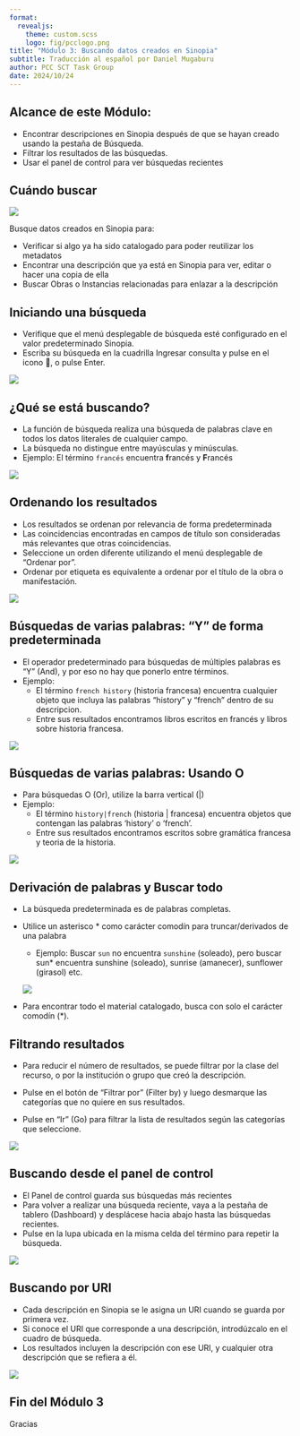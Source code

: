 ```yaml
---
format:
  revealjs: 
    theme: custom.scss
    logo: fig/pcclogo.png
title: "Módulo 3: Buscando datos creados en Sinopia"
subtitle: Traducción al español por Daniel Mugaburu
author: PCC SCT Task Group
date: 2024/10/24
---
```


## Alcance de este Módulo:
 
- Encontrar descripciones en Sinopia después de que se hayan creado usando la pestaña de Búsqueda.
- Filtrar los resultados de las búsquedas.
- Usar el panel de control para ver búsquedas recientes

## Cuándo buscar​

![](fig/menu_search_sinopia.png)

Busque datos creados en Sinopia para:
 
- Verificar si algo ya ha sido catalogado para poder reutilizar los metadatos
- Encontrar una descripción que ya está en Sinopia para ver, editar o hacer una copia de ella
- Buscar Obras o Instancias relacionadas para enlazar a la descripción
 
## Iniciando una búsqueda

- Verifique que el menú desplegable de búsqueda esté configurado en el valor predeterminado Sinopia.
- Escriba su búsqueda en la cuadrilla Ingresar consulta y pulse en el icono 🔎, o pulse Enter.

![](fig/menu_searchbar_sinopia.png)

## ¿Qué se está buscando?
- La función de búsqueda realiza una búsqueda de palabras clave en todos los datos literales de cualquier campo.
- La búsqueda no distingue entre mayúsculas y minúsculas. 
- Ejemplo: El término `francés` encuentra **f**rancés y **F**rancés
 
![](fig/search_french.png)

## Ordenando los resultados
- Los resultados se ordenan por relevancia de forma predeterminada
- Las coincidencias encontradas en campos de título son consideradas más relevantes que otras coincidencias.
- Seleccione un orden diferente utilizando el menú desplegable de "Ordenar por".
- Ordenar por etiqueta es equivalente a ordenar por el título de la obra o manifestación.
  
![](fig/search_sortby_sinopia.png)


## Búsquedas de varias palabras: “Y” de forma predeterminada
- El operador predeterminado para búsquedas de múltiples palabras es “Y” (And), y por eso no hay que ponerlo entre términos. 
- Ejemplo: 
  - El término `french history` (historia francesa) encuentra cualquier objeto que incluya las palabras "history" y "french" dentro de su descripcion. 
  - Entre sus resultados encontramos libros escritos en francés y libros sobre historia francesa.

![](fig/search_frenchhistory_sinopia.png)

## Búsquedas de varias palabras: Usando O

- Para búsquedas O (Or), utilize la barra vertical (|)
- Ejemplo: 
  - El término `history|french` (historia | francesa) encuentra objetos que contengan las palabras 'history' o 'french'.
  - Entre sus resultados encontramos escritos sobre gramática francesa y teoria de la historia.

![](fig/search_frenchhistory2_sinopia.png)


## Derivación de palabras y Buscar todo

- La búsqueda predeterminada es de palabras completas. 

- Utilice un asterisco * como carácter comodín para truncar/derivados de una palabra
  
    - Ejemplo: Buscar `sun` no encuentra `sunshine` (soleado), pero buscar sun* encuentra sunshine (soleado), sunrise (amanecer), sunflower (girasol) etc.
  
    ![](fig/searchbar_entry_sinopia.png)

- Para encontrar todo el material catalogado, busca con solo el carácter comodín (*).

## Filtrando resultados

- Para reducir el número de resultados, se puede filtrar por la clase del recurso, o por la institución o grupo que creó la descripción.

- Pulse en el botón de "Filtrar por" (Filter by) y luego desmarque las categorías que no quiere en sus resultados. 

- Pulse en "Ir" (Go) para filtrar la lista de resultados según las categorías que seleccione.

![](fig/filter_results.png)

## Buscando desde el panel de control

- El Panel de control guarda sus búsquedas más recientes 
- Para volver a realizar una búsqueda reciente, vaya a la pestaña de tablero (Dashboard) y desplácese hacia abajo hasta las búsquedas recientes. 
- Pulse en la lupa ubicada en la misma celda del término para repetir la búsqueda.  

![](fig/home_recentsearch_sinopia.png)

## Buscando por URI

- Cada descripción en Sinopia se le asigna un URI cuando se guarda por primera vez.
- Si conoce el URI que corresponde a una descripción, introdúzcalo en el cuadro de búsqueda.
- Los resultados incluyen la descripción con ese URI, y cualquier otra descripción que se refiera a él.

![](fig/urisearch_sinopia.png)

## Fin del Módulo 3

Gracias
